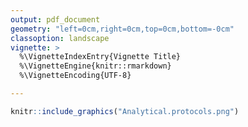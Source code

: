 ```yaml
---
output: pdf_document
geometry: "left=0cm,right=0cm,top=0cm,bottom=-0cm"
classoption: landscape
vignette: >
  %\VignetteIndexEntry{Vignette Title}
  %\VignetteEngine{knitr::rmarkdown}
  %\VignetteEncoding{UTF-8}

---
```


```r
knitr::include_graphics("Analytical.protocols.png")
```
